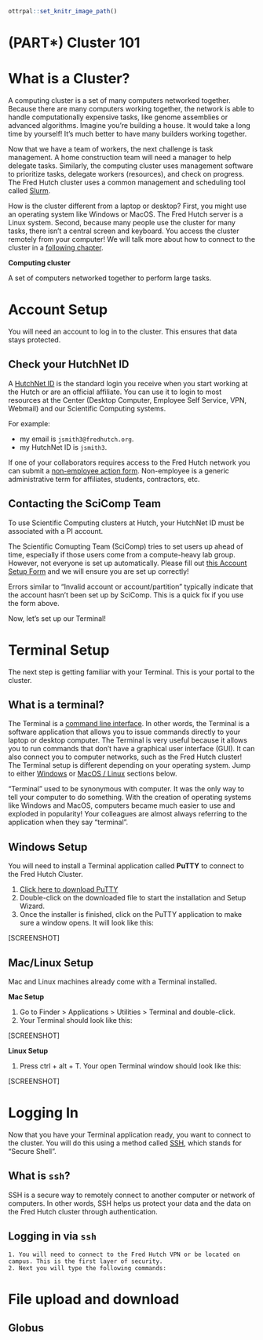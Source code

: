 
```r
ottrpal::set_knitr_image_path()
```

# (PART\*) Cluster 101 {-}

# What is a Cluster?

A computing cluster is a set of many computers networked together. Because there are many computers working together, the network is able to handle computationally expensive tasks, like genome assemblies or advanced algorithms. Imagine you're building a house. It would take a long time by yourself! It's much better to have many builders working together.

Now that we have a team of workers, the next challenge is task management. A home construction team will need a manager to help delegate tasks. Similarly, the computing cluster uses management software to prioritize tasks, delegate workers (resources), and check on progress. The Fred Hutch cluster uses a common management and scheduling tool called [Slurm](https://slurm.schedmd.com/overview.html).

How is the cluster different from a laptop or desktop? First, you might use an operating system like Windows or MacOS. The Fred Hutch server is a Linux system. Second, because many people use the cluster for many tasks, there isn't a central screen and keyboard. You access the cluster remotely from your computer! We will talk more about how to connect to the cluster in a [following chapter](#terminal).

<div class = "dictionary">
**Computing cluster**  
  
A set of computers networked together to perform large tasks.
</div>

# Account Setup

You will need an account to log in to the cluster. This ensures that data stays protected.

## Check your HutchNet ID

A [HutchNet ID](https://centernet.fredhutch.org/cn/u/center-it/help-desk.html) is the standard login you receive when you start working at the Hutch or are an official affiliate. You can use it to login to most resources at the Center (Desktop Computer, Employee Self Service, VPN, Webmail) and our Scientific Computing systems. 

For example:  

- my email is `jsmith3@fredhutch.org`.  
- my HutchNet ID is `jsmith3`.  

<div class = "notice">
If one of your collaborators requires access to the Fred Hutch network you can submit a [non-employee action form](https://centernet.fredhutch.org/cn/f/hr/lcex/non-employee-action-form.html). Non-employee is a generic administrative term for affiliates, students, contractors, etc.
</div>

## Contacting the SciComp Team

To use Scientific Computing clusters at Hutch, your HutchNet ID must be associated with a PI account. 

The Scientific Comupting Team (SciComp) tries to set users up ahead of time, especially if those users come from a compute-heavy lab group. However, not everyone is set up automatically. Please fill out [this Account Setup Form](https://forms.gle/5ct8mQCeBD7LUt6S7) and we will ensure you are set up correctly!

<div class = "warning">
Errors similar to “Invalid account or account/partition” typically indicate that the account hasn’t been set up by SciComp. This is a quick fix if you use the form above.
</div>

Now, let's set up our Terminal!

# Terminal Setup {#terminal}

The next step is getting familiar with your Terminal. This is your portal to the cluster.

## What is a terminal?

The Terminal is a [command line interface](https://www.codecademy.com/article/command-line-interface). In other words, the Terminal is a software application that allows you to issue commands directly to your laptop or desktop computer. The Terminal is very useful because it allows you to run commands that don't have a graphical user interface (GUI). It can also connect you to computer networks, such as the Fred Hutch cluster! The Terminal setup is different depending on your operating system. Jump to either [Windows](#windows) or [MacOS / Linux](#mac-or-linux) sections below.

<div class = "terminal">
"Terminal" used to be synonymous with computer. It was the only way to tell your computer to do something. With the creation of operating systems like Windows and MacOS, computers became much easier to use and exploded in popularity! Your colleagues are almost always referring to the application when they say "terminal".
</div>

## Windows Setup {#windows}

You will need to install a Terminal application called **PuTTY** to connect to the Fred Hutch Cluster.
  
1. [Click here to download PuTTY](https://www.chiark.greenend.org.uk/~sgtatham/putty/latest.html)  
1. Double-click on the downloaded file to start the installation and Setup Wizard.
1. Once the installer is finished, click on the PuTTY application to make sure a window opens. It will look like this:
   
[SCREENSHOT]

## Mac/Linux Setup {#mac-or-linux}

Mac and Linux machines already come with a Terminal installed. 

**Mac Setup**

1. Go to Finder > Applications > Utilities > Terminal and double-click. 
1. Your Terminal should look like this:
    
[SCREENSHOT]
    
**Linux Setup**

1. Press ctrl + alt + T. Your open Terminal window should look like this:

[SCREENSHOT]

# Logging In

Now that you have your Terminal application ready, you want to connect to the cluster. You will do this using a method called [SSH](https://www.ssh.com/academy/ssh/protocol), which stands for "Secure Shell".

## What is `ssh`?

SSH is a secure way to remotely connect to another computer or network of computers. In other words, SSH helps us protect your data and the data on the Fred Hutch cluster through authentication.

## Logging in via `ssh`

    1. You will need to connect to the Fred Hutch VPN or be located on campus. This is the first layer of security.
    2. Next you will type the following commands:

# File upload and download

## Globus
